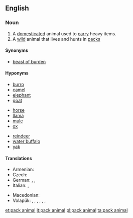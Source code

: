 ==English==
{{wikipedia}}

===Noun===
{{en-noun|head=[[pack]] [[animal]]}}

# A [[domesticated]] animal used to [[carry]] heavy items.
# A [[wild]] animal that lives and hunts in [[pack]]s

====Synonyms====
* {{sense|animal used for carrying}} [[beast of burden]]

====Hyponyms====
{{rel-top|beasts of burden}}
* [[burro]]
* [[camel]]
* [[elephant]]
* [[goat]]
{{rel-mid3}}
* [[horse]]
* [[llama]]
* [[mule]]
* [[ox]]
{{rel-mid3}}
* [[reindeer]]
* [[water buffalo]]
* [[yak]]
{{rel-bottom}}

====Translations====
{{trans-top|animal used  to carry heavy items}}
* Armenian: {{t-|hy|գրաստ|tr=grast}}
* Czech: {{t-|cs|soumar|m}}
* German: {{t-|de|Lasttier|n}}, {{t-|de|Saumtier|n}}, {{qualifier|burro}} {{t-|de|Packesel|m}}
* Italian: {{t-|it|animale da soma|m}},  {{t-|it|bestia da soma|f}}
{{trans-mid}}
* Macedonian: {{t-|mk|товарно животно|n|tr=tóvarno žívotno}}
* Volapük: {{qualifier|generic}} {{t-|vo|lodotanim}}, {{qualifier|ass}} {{t-|vo|lodotacuk}}, {{qualifier|mule}} {{t-|vo|lodotamulud}}, {{qualifier|hinny}} {{t-|vo|lodotahinud}}, {{qualifier|horse}} {{t-|vo|lodotajevod}}, {{qualifier|bovine}} {{t-|vo|lodotabub}}, {{qualifier|ox}} {{t-|vo|lodotahobub}}
{{trans-bottom}}

[[et:pack animal]]
[[it:pack animal]]
[[pl:pack animal]]
[[ta:pack animal]]